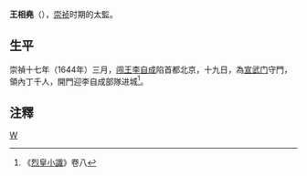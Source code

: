'''王相堯'''（{{bd|？年||？年|catIdx=M}}），[[崇祯|崇祯]]时期的太監。

== 生平 ==
崇禎十七年（1644年）三月，[[闯王|闯王]][[李自成|李自成]]陷首都北京，十九日，為[[宣武门|宣武门]]守門，領內丁千人，開門迎李自成部隊进城<ref>《[[烈皇小識|烈皇小識]]》卷八</ref>。

==注釋==
<div class="references-small">
<references />
</div>
{{明朝人物小作品}}
[[Category:明朝宦官|W]]